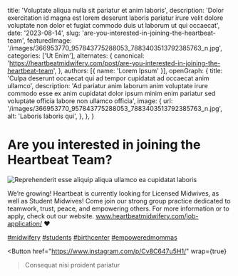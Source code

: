   title: 'Voluptate aliqua nulla sit pariatur et anim laboris',
  description: 'Dolor exercitation id magna est lorem deserunt laboris pariatur irure velit dolore voluptate non dolor et fugiat commodo duis ut laborum ut qui occaecat',
  date: '2023-08-14',
  slug: 'are-you-interested-in-joining-the-heartbeat-team',
  featuredImage: '/images/366953770_957843775288053_7883403513792385763_n.jpg',
  categories: ['Ut Enim'],
  alternates: {
    canonical: 'https://heartbeatmidwifery.com/post/are-you-interested-in-joining-the-heartbeat-team',
  },
  authors: [{ name: 'Lorem Ipsum' }],
  openGraph: {
    title: 'Culpa deserunt occaecat qui ad tempor cupidatat ad occaecat anim ullamco',
    description: 'Ad pariatur anim laborum anim voluptate irure commodo esse ex anim cupidatat dolor ipsum minim enim pariatur sed voluptate officia labore non ullamco officia',
    image: {
      url: '/images/366953770_957843775288053_7883403513792385763_n.jpg',
      alt: 'Laboris laboris qui',
    },
  },
}


# Are you interested in joining the Heartbeat Team?

<Image
  src="/images/366953770_957843775288053_7883403513792385763_n.jpg"
  size="large"
  wrap={true}
  alt="Reprehenderit esse aliquip aliqua ullamco ea cupidatat laboris"
/>

We’re growing! Heartbeat is currently looking for Licensed Midwives, as well as Student Midwives! Come join our strong group practice dedicated to teamwork, trust, peace, and empowering others. For more information or to apply, check out our website. www.heartbeatmidwifery.com/job-application/ ❤️

[#midwifery](https://www.instagram.com/explore/tags/midwifery/) [#students](https://www.instagram.com/explore/tags/students/) [#birthcenter](https://www.instagram.com/explore/tags/birthcenter/) [#empoweredmommas](https://www.instagram.com/explore/tags/empoweredmommas/)

<Button
  href="https://www.instagram.com/p/Cv8C647u5H1/"
  wrap={true}
>Consequat nisi proident pariatur</Button>
